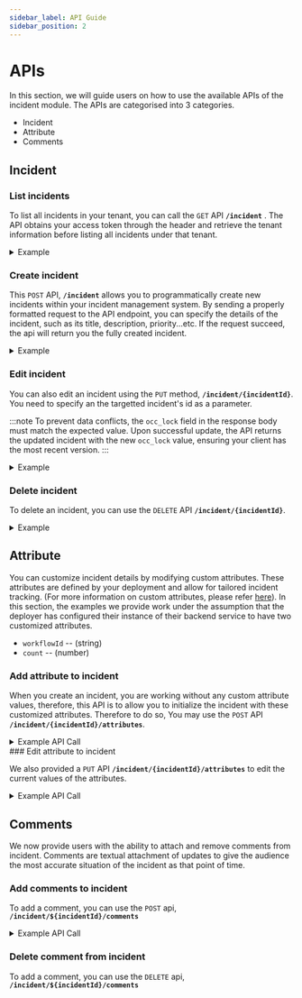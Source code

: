 ```yaml
---
sidebar_label: API Guide
sidebar_position: 2
---
```


# APIs

In this section, we will guide users on how to use the available APIs of the incident module. The APIs are categorised into 3 categories.

- Incident
- Attribute
- Comments

## Incident

### List incidents

To list all incidents in your tenant, you can call the `GET` API **`/incident`** . The API obtains your access token through the header and retrieve the tenant information before listing all incidents under that tenant.

 <details>
 <summary> Example   </summary>
 
#### Javascript/Typescript
```typescript title="GET /v1/incident" showLineNumbers
const response = await fetch(`${incidentEndpoint}/v1/incident`);
const responseData = await response.json();
```

#### Response

```json
{
   "data": {
       "incidents": [
           {
               "id": "e322ab0e-07b3-49bd-b904-7014512032e3",
               "name": "Another Security Breach",
               "status": "NEW",
               "type": "OTHERS",
               "date": "2024-11-11T10:57:27Z",
               "description": "Unauthorized access to sensitive customer data through a phishing email.",
               "reported_by": "John Doe",
               "attributes": null,
               "location": "",
               "severity": "CRITICAL",
               "next_update": 0,
               "resolved_date": null,
               "backdated": false,
               "created_at": "2025-01-21T07:19:33.802185Z",
               "created_by": "System Admin",
               "updated_at": "2025-01-22T01:59:59.759264Z",
               "updated_by": "System Admin",
               "tenant_id": "bec379e8-21e6-46af-a836-5e528b43108e",
               "occ_lock": 1
           },
           ...
       ],
       "total": 5
   }
}
```

</details>

### Create incident

This `POST` API, **`/incident`** allows you to programmatically create new incidents within your incident management system. By sending a properly formatted request to the API endpoint, you can specify the details of the incident, such as its title, description, priority...etc.
If the request succeed, the api will return you the fully created incident.

<details>
  <summary>Example  </summary>
   #### Javascript/Typescript
  ```typescript title="POST /v1/incident" showLineNumbers
  const response = await fetch(`${incidentEndpoint}/v1/incident`, body: JSON.stringify(myNewIncident));
  const responseData = await response.json();
  ```

#### Request

```json
{
  "name": "Another Security Breach", // required
  "status": "NEW", //required
  "type": "OTHERS", //required
  "date": "2024-11-11T10:57:27+08:00", //required
  "description": "Unauthorized access to sensitive customer data through a phishing email.", //required
  "reported_by": "John Doe", //required
  "location": "",
  "severity": "",
  "next_update": 0,
  "resolved_date": null,
  "backdated": false
}
```

#### Response

```json
{
  "data": {
    "id": "031312c3-8288-4266-bccb-72e4949118aa",
    "name": "Another Security Breach",
    "status": "NEW",
    "type": "OTHERS",
    "date": "2024-11-11T10:57:27+08:00",
    "description": "Unauthorized access to sensitive customer data through a phishing email.",
    "reported_by": "John Doe",
    "location": "",
    "severity": "",
    "next_update": 0,
    "resolved_date": null,
    "backdated": false,
    "created_at": "2025-01-22T06:31:00.251946177Z",
    "created_by": "System Admin",
    "updated_by": "System Admin",
    "updated_at": "2025-01-22T06:31:00.251946177Z",
    "tenant_id": "bec379e8-21e6-46af-a836-5e528b43108e",
    "occ_lock": 0
  },
  "sent_at": "2025-01-22T06:31:00Z"
}
```

</details>

### Edit incident

You can also edit an incident using the `PUT` method, **`/incident/{incidentId}`**. You need to
specify an the targetted incident's id as a parameter.

:::note
To prevent data conflicts, the `occ_lock` field in the response body must match the expected value. Upon successful update,
the API returns the updated incident with the new `occ_lock` value, ensuring your client has the most recent version.
:::

<details>
  <summary>Example  </summary>
#### Javascript/Typescript
   ```typescript title="PUT /v1/incident" showLineNumbers
const response = await fetch(`${incidentEndpoint}/v1/incident`);
const responseData = await response.json(); 
  ```

#### Request

```json title="JSON"
{
  "name": "Server Outage in Data Center A",
  "status": "OPEN",
  "type": "SYSTEM_FAILURE",
  "date": "2024-11-22T15:30:00+08:00",
  "description": "Multiple servers in Data Center A experienced a sudden loss of power, impacting several critical applications.",
  "reported_by": "System Monitor",
  "location": "Data Center A",
  "severity": "MAJOR",
  "next_update": 1674521800, // Unix timestamp for 2023-01-23T00:00:00Z
  "resolved_date": null,
  "backdated": false,
  "occ_lock": 0 // Initial occ_lock value set to 0
}
```

#### Response

```json title="JSON"
{
  "name": "Server Outage in Data Center A",
  "status": "OPEN",
  "type": "SYSTEM_FAILURE",
  "date": "2024-11-22T15:30:00+08:00",
  "description": "Multiple servers in Data Center A experienced a sudden loss of power, impacting several critical applications.",
  "reported_by": "System Monitor",
  "location": "Data Center A",
  "severity": "MAJOR",
  "next_update": 1674521800, // Unix timestamp for 2023-01-23T00:00:00Z
  "resolved_date": null,
  "backdated": false,
  "occ_lock": 1 // occ_lock value incremented by 1
}
```

</details>

### Delete incident

To delete an incident, you can use the `DELETE` API **`/incident/{incidentId}`**.

<details>
  <summary>Example </summary>
  #### Javascript/Typescript ```typescript title="POST /v1/incident" showLineNumbers
  const toBoDeletedIncidentId = "abcd-12345-0000-1" const response = await fetch(`$
  {incidentEndpoint}/v1/incident/${toBoDeletedIncidentId}`, body:
  JSON.stringify(myNewIncident)); const responseData = await response.json();
  ```
</details>

## Attribute

You can customize incident details by modifying custom attributes. These attributes are defined by your deployment and allow for tailored incident tracking. (For more information on custom attributes, please refer [here](./configuration.md)).
In this section, the examples we provide work under the assumption that the deployer has configured their instance of their backend service to have two customized attributes.

- `workflowId` -- (string)
- `count` -- (number)

### Add attribute to incident

When you create an incident, you are working without any custom attribute values, therefore, this API is to allow you to initialize the incident with these customized attributes. Therefore to do so,
You may use the `POST` API **`/incident/{incidentId}/attributes`**.

<details>
    <summary>Example API Call</summary>

#### Javascript/Typescript

```typescript title="POST /v1/incident" showLineNumbers
const incidentId = "INCIDENT_0001"
const response = await fetch(`${incidentEndpoint}/v1/incident/${incidentId}`, body:
JSON.stringify(myNewIncident)); const responseData = await response.json();
```

#### Request

```json title="JSON"
{
  "name": "workflowId",
  "value": "9fdad2ec-5323-41a2-888d-91591d35a3bb"
}
```

On succession, the incident object will be updated with the value attached to the `attribute` field. when
retrieving the incident.

```json title="JSON"
{
  "id": "INCIDENT_0001",
  "attribute": {
    "workflowId": "9fdad2ec-5323-41a2-888d-91591d35a3bb"
  }
}
```

</details>
### Edit attribute to incident

We also provided a `PUT` API **`/incident/{incidentId}/attributes`** to edit the current values of the attributes.

<details>
    <summary>Example API Call</summary>

#### Javascript/Typescript

```typescript title="PUT /v1/incident" showLineNumbers
const incidentId = "INCIDENT_0001"
const response = await fetch(`${incidentEndpoint}/v1/incident/${incidentId}`, body:
JSON.stringify(myNewIncident), method: 'PUT');
const responseData = await response.json();
```

#### Request

```json title="JSON"
{
  "name": "count",
  "value": "5"
}
```

On succession, the incident object will be updated with the value attached to the `attribute` field. when
retrieving the incident.

```json title="JSON"
{
    "id": "INCIDENT_0001",
    ...
    "attribute": {
        "count": "5"
    }
    ...
}
```

</details>

## Comments

We now provide users with the ability to attach and remove comments from incident. Comments are textual attachment of updates to give the audience the most accurate situation of the incident as that point of time.

### Add comments to incident

To add a comment, you can use the `POST` api, **`/incident/${incidentId}/comments`**

<details>
    <summary>Example API Call</summary>

#### Javascript/Typescript

```typescript title="PUT /v1/incident" showLineNumbers
const incidentId = "INCIDENT_0001"
const response = await fetch(`${incidentEndpoint}/v1/incident/${incidentId}`, body:
JSON.stringify(myNewIncident), method: 'POST');
const responseData = await response.json();
```

#### Request

```json title="JSON"
{
  "text": "This is my comment!"
}
```
</details>

### Delete comment from incident

To add a comment, you can use the `DELETE` api, **`/incident/${incidentId}/comments`**
